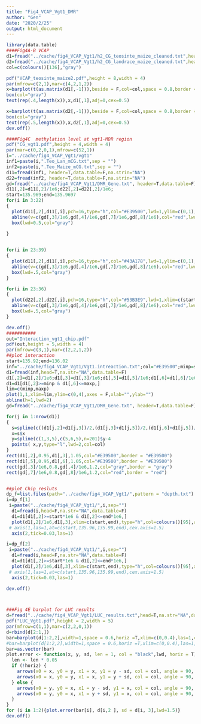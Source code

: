 ```yaml
---
title: "Fig4_VCAP_Vgt1_DMR"
author: "Gen"
date: "2020/2/25"
output: html_document
---
```

```r
library(data.table)
####Fig4A-B VCAP
d1=fread("../cache/fig4_VCAP_Vgt1/h2_CG_teosinte_maize_cleaned.txt",head=T,na.str="NA",data.table=F)
d2=fread("../cache/fig4_VCAP_Vgt1/h2_CG_landrace_maize_cleaned.txt",head=T,na.str="NA",data.table=F)
col=c(colours()[136],"gray")

pdf("VCAP_teosinte_maize2.pdf",height = 8,width = 4)
par(mfrow=c(2,1),mar=c(4,2,1,2))
x=barplot(t(as.matrix(d1[,-1])),beside = F,col=col,space = 0.8,border =col,horiz=T,xlim=c(0,1),cex.names=0.4)
box(col="gray")
text(rep(.4,length(x)),x,d1[,1],adj=0,cex=0.5)

x=barplot(t(as.matrix(d2[,-1])),beside = F,col=col,space = 0.8,border =col,horiz=T,xlim=c(0,1),xlab=expression(italic("h")^"2"))
box(col="gray")
text(rep(.5,length(x)),x,d2[,1],adj=0,cex=0.5)
dev.off()

####Fig4C  methylation level at vgt1-MDR region
pdf("CG_vgt1.pdf",height = 4,width = 4)
par(mar=c(0,2,0,1),mfrow=c(52,1))
i="../cache/fig4_VCAP_Vgt1/vgt1"
inf1=paste(i,".Teo_Lan_mCG.txt",sep = "")
inf2=paste(i,".Teo_Maize_mCG.txt",sep = "")
d11=fread(inf1, header=T,data.table=F,na.strin="NA")
d22=fread(inf2, header=T,data.table=F,na.strin="NA")
gd=fread("../cache/fig4_VCAP_Vgt1/DMR_Gene.txt", header=T,data.table=F)
d11[,2]=d11[,2]/1e6;d22[,2]=d22[,2]/1e6;
start=135.969;end=135.9697
for(i in 3:22)
{
  plot(d11[,2],d11[,i],pch=16,type="h",col="#E39500",lwd=1,ylim=c(0,1),xlim=c(start,end),cex=0.5,axes=F,xlab="",ylab="T")
  abline(v=c(gd[,3]/1e6,gd[,4]/1e6,gd[,7]/1e6,gd[,8]/1e6),col="red",lwd=1,lty=1)
  box(lwd=0.5,col="gray")
  
}


for(i in 23:39)
{
  plot(d11[,2],d11[,i],pch=16,type="h",col="#43A178",lwd=1,ylim=c(0,1),xlim=c(start,end),cex=0.5,axes=F,xlab="",ylab="M")
  abline(v=c(gd[,3]/1e6,gd[,4]/1e6,gd[,7]/1e6,gd[,8]/1e6),col="red",lwd=1,lty=1)
  box(lwd=.5,col="gray")
}

for(i in 23:36)
{
  plot(d22[,2],d22[,i],pch=16,type="h",col="#53B3E9",lwd=1,xlim=c(start,end),ylim=c(0,1),cex=0.5,axes=F,xlab="",ylab="M")
  abline(v=c(gd[,3]/1e6,gd[,4]/1e6,gd[,7]/1e6,gd[,8]/1e6),col="red",lwd=1,lty=1)
  box(lwd=.5,col="gray")
}

dev.off()
###########
out="Interaction_vgt1_chip.pdf"
pdf(out,height = 5,width = 4)
par(mfrow=c(3,1),mar=c(2,2,1,2))
##plot interaction
start=135.92;end=136.02
inf="../cache/fig4_VCAP_Vgt1/Vgt1.intreaction.txt";col="#E39500";minp=start;maxp=end
d1=fread(inf,head=T,na.str="NA",data.table=F)
d1[,2]=d1[,2]/1e6;d1[,3]=d1[,3]/1e6;d1[,5]=d1[,5]/1e6;d1[,6]=d1[,6]/1e6
d1=d1[d1[,2]>=minp & d1[,6]<=maxp,]
lim=c(minp,maxp)
plot(1,1,xlim=lim,ylim=c(0,4),axes = F,xlab="",ylab="")
abline(h=1,lwd=2)
gd=fread("../cache/fig4_VCAP_Vgt1/DMR_Gene.txt", header=T,data.table=F) 

for(j in 1:nrow(d1))
{
  s=spline(c((d1[j,2]+d1[j,3])/2,(d1[j,3]+d1[j,5])/2,(d1[j,6]+d1[j,5])/2),c(1,6,1),n=201)
  x=s$x
  y=spline(c(1,3,5),c(5,6,5),n=201)$y-4
  points( x,y,type="l",lwd=2,col=col) 
}
rect(d1[,2],0.95,d1[,3],1.05,col="#E39500",border = "#E39500")
rect(d1[,5],0.95,d1[,6],1.05,col="#E39500",border = "#E39500")
rect(gd[,3]/1e6,0.8,gd[,4]/1e6,1.2,col="gray",border = "gray")
rect(gd[,7]/1e6,0.8,gd[,8]/1e6,1.2,col="red",border = "red")


##plot Chip resluts
dp_f=list.files(path="../cache/fig4_VCAP_Vgt1/",pattern = "depth.txt")
i=dp_f[1]
 i=paste("../cache/fig4_VCAP_Vgt1/",i,sep="")
  d1=fread(i,head=F,na.str="NA",data.table=F)
  d1=d1[d1[,2]>=start*1e6 & d1[,2]<=end*1e6,]
  plot(d1[,2]/1e6,d1[,3],xlim=c(start,end),type="h",col=colours()[95],axes = F,main="H3K27ac")
 # axis(1,las=1,at=c(start,135.96,135.99,end),cex.axis=1.5)
  axis(2,tick=0.03,las=1)

i=dp_f[2]
 i=paste("../cache/fig4_VCAP_Vgt1/",i,sep="")
  d1=fread(i,head=F,na.str="NA",data.table=F)
  d1=d1[d1[,2]>=start*1e6 & d1[,2]<=end*1e6,]
  plot(d1[,2]/1e6,d1[,3],xlim=c(start,end),type="h",col=colours()[95],axes = F,main="H3K4me3")
 # axis(1,las=1,at=c(start,135.96,135.99,end),cex.axis=1.5)
  axis(2,tick=0.03,las=1)

dev.off()



###Fig 4E barplot for LUC results
d=fread("../cache/fig4_VCAP_Vgt1/LUC_results.txt",head=T,na.str="NA",data.table=F)
pdf("LUC_Vgt1.pdf",height = 2,width = 5)
par(mfrow=c(1,1),mar=c(2,2,0,1))
d=rbind(d[2:1,])
bar=barplot(d[1:2,2],width=1,space = 0.6,horiz =T,xlim=c(0,0.4),las=1,col=c("gray","white"),border =c("white","black"))
#bar=barplot(d[1:2,2],width=1,space = 0.6,horiz =T,xlim=c(0,0.4),las=1,col=c("#F4B183","#9DC3E6"),border ="white")
bar=as.vector(bar)
plot.error <- function(x, y, sd, len = 1, col = "black",lwd, horiz = T) {
  len <- len * 0.05
  if (!horiz) {
    arrows(x0 = x, y0 = y, x1 = x, y1 = y - sd, col = col, angle = 90, length = len,lwd=lwd)
    arrows(x0 = x, y0 = y, x1 = x, y1 = y + sd, col = col, angle = 90, length = len,lwd=lwd)
  } else {
    arrows(x0 = y, y0 = x, x1 = y - sd, y1 = x, col = col, angle = 90, length = len,lwd=lwd)
    arrows(x0 = y, y0 = x, x1 = y + sd, y1 = x, col = col, angle = 90, length = len,lwd=lwd)
  }
}
for (i in 1:2){plot.error(bar[i], d[i,2 ], sd = d[i, 3],lwd=1.5)}
dev.off()

```

